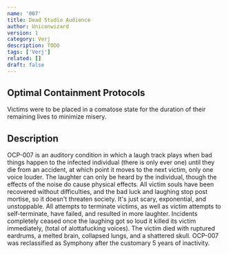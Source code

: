 ```yaml
---
name: '007'
title: Dead Studio Audience
author: Uniconwizard
version: 1
category: Verj
description: TODO
tags: ['Verj']
related: []
draft: false
---
```


## Optimal Containment Protocols
Victims were to be placed in a comatose state for the duration of their remaining lives to minimize misery.

## Description
OCP-007 is an auditory condition in which a laugh track plays when bad things happen to the infected individual
(there is only ever one) until they die from an accident, at which point it moves to the next victim, only one voice louder.
The laughter can only be heard by the individual, though the effects of the noise do cause physical effects.
All victim souls have been recovered without difficulties, and the bad luck and laughing stop post mortise,
so it doesn't threaten society. It's just scary, exponential, and unstoppable. All attempts to terminate victims,
as well as victim attempts to self-terminate, have failed, and resulted in more laughter. Incidents completely ceased once the laughing got 
so loud it killed its victim immediately, (total of <Redacted>alottafucking</Redacted> voices).
The victim died with ruptured eardrums, a melted brain, collapsed lungs, and a shattered skull.
OCP-007 was reclassified as Symphony after the customary 5 years of inactivity.
